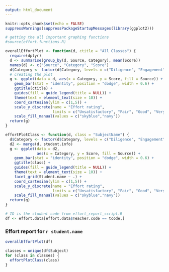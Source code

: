 ```yaml
---
output: html_document
---
```


```r
knitr::opts_chunk$set(echo = FALSE)
suppressWarnings(suppressPackageStartupMessages(library(ggplot2)))
```


``` r
# getting the all important graphing functions
#source(effort.functions.R)

overallEffortPlot <- function(d, ctitle = "All Classes") {
  require(dplyr)
  d <- summarise(group_by(d, Source, Category), mean(Score))
  names(d) <- c("Source", "Category", "Score")
  d$Category <- factor(d$Category, levels = c("Diligence", "Engagement", "Behaviour"))
  # creating the plot
  g <- ggplot(data = d, aes(x = Category, y = Score, fill = Source)) +
    geom_bar(stat = "identity", position = "dodge", width = 0.6) +
    ggtitle(ctitle) +
    guides(fill = guide_legend(title = NULL)) +
    theme(text = element_text(size = 10)) +
    coord_cartesian(ylim = c(1,5)) +
    scale_y_discrete(name = "Effort rating", 
                     limits = c("Unsatisfactory", "Fair", "Good", "Very Good", "Outstanding")) +
    scale_fill_manual(values = c("skyblue","navy"))
  return(g)
}

effortPlotClass <- function(d, class = "SubjectName") {
  d$Category <- factor(d$Category, levels = c("Diligence", "Engagement", "Behaviour"))
  d2 <- merge(d, student.info)
  g <- ggplot(data = d2, 
              aes(x = Category, y = Score, fill = Source)) + 
    geom_bar(stat = "identity", position = "dodge", width = 0.6) +
    ggtitle(class) +
    guides(fill = guide_legend(title = NULL)) +
    theme(text = element_text(size = 10)) +
    facet_grid(Student.name ~ .) +
    coord_cartesian(ylim = c(1,5)) +
    scale_y_discrete(name = "Effort rating", 
                     limits = c("Unsatisfactory", "Fair", "Good", "Very Good", "Outstanding")) +
    scale_fill_manual(values = c("skyblue","navy"))
  return(g)
}

# ID is the student code from effort_report_script.R
df <- effort.data[effort.data$Teacher.code == tcode,]
```
### Effort report for `r student.name`

``` r
overallEffortPlot(df)
```

``` r
classes = unique(df$Subject)
for (class in classes) {
  effortPlotClass(class)
}
```